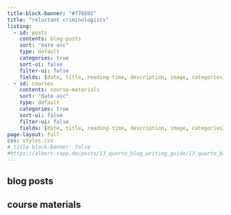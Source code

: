 ```yaml
---
title-block-banner: "#776E65"
title: "reluctant criminologists"
listing:
  - id: posts
    contents: blog-posts
    sort: "date asc"
    type: default
    categories: true
    sort-ui: false
    filter-ui: false
    fields: [date, title, reading-time, description, image, categories]
  - id: courses
    contents: course-materials
    sort: "date asc"
    type: default
    categories: true
    sort-ui: false
    filter-ui: false
    fields: [date, title, reading-time, description, image, categories]
page-layout: full
css: styles.css
# title-block-banner: false
#https://albert-rapp.de/posts/13_quarto_blog_writing_guide/13_quarto_blog_writing_guide.html
---
```


## blog posts

:::{#posts}
:::

## course materials

:::{#courses}
:::
